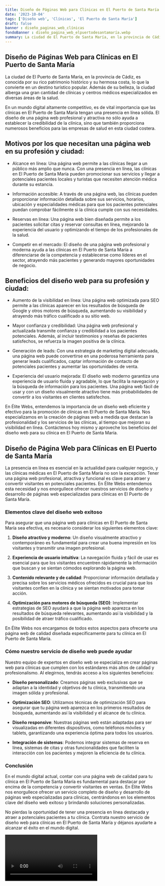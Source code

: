 ```yaml
---
title: Diseño de Páginas Web para Clínicas en El Puerto de Santa María
date: '2023-10-04'
tags: ['Diseño web', 'Clínicas', 'El Puerto de Santa María']
draft: false
banner : diseño_paginas_web_clínicas
fondoBanner : diseño_pagina_web_elpuertodesantamaría.webp
summary: La ciudad de El Puerto de Santa María, en la provincia de Cádiz, es conocida por su rico patrimonio histórico y su hermosa costa, lo que la convierte en un destino turístico popular. Además de su belleza, la ciudad alberga una gran cantidad de clínicas y centros médicos especializados en diversas áreas de la salud.
---
```


## Diseño de Páginas Web para Clínicas en El Puerto de Santa María

La ciudad de El Puerto de Santa María, en la provincia de Cádiz, es conocida por su rico patrimonio histórico y su hermosa costa, lo que la convierte en un destino turístico popular. Además de su belleza, la ciudad alberga una gran cantidad de clínicas y centros médicos especializados en diversas áreas de la salud.

En un mundo digital altamente competitivo, es de vital importancia que las clínicas en El Puerto de Santa María tengan una presencia en línea sólida. El diseño de una página web profesional y atractiva no sólo ayuda a establecer la credibilidad de la clínica, sino que también proporciona numerosos beneficios para las empresas de salud en esta ciudad costera.

## Motivos por los que necesitan una página web en su profesión y ciudad:

- Alcance en línea: Una página web permite a las clínicas llegar a un público más amplio que nunca. Con una presencia en línea, las clínicas en El Puerto de Santa María pueden promocionar sus servicios y llegar a potenciales pacientes locales y turistas que necesiten atención médica durante su estancia.

- Información accesible: A través de una página web, las clínicas pueden proporcionar información detallada sobre sus servicios, horarios, ubicación y especialidades médicas para que los pacientes potenciales puedan comprobar fácilmente si la clínica cumple con sus necesidades.

- Reservas en línea: Una página web bien diseñada permite a los pacientes solicitar citas y reservar consultas en línea, mejorando la experiencia del usuario y optimizando el tiempo de los profesionales de la salud.

- Competir en el mercado: El diseño de una página web profesional y moderna ayuda a las clínicas en El Puerto de Santa María a diferenciarse de la competencia y establecerse como líderes en el sector, atrayendo más pacientes y generando mayores oportunidades de negocio.

## Beneficios del diseño web para su profesión y ciudad:

- Aumento de la visibilidad en línea: Una página web optimizada para SEO permite a las clínicas aparecer en los resultados de búsqueda de Google y otros motores de búsqueda, aumentando su visibilidad y atrayendo más tráfico cualificado a su sitio web.

- Mayor confianza y credibilidad: Una página web profesional y actualizada transmite confianza y credibilidad a los pacientes potenciales. Además, al incluir testimonios y reseñas de pacientes satisfechos, se refuerza la imagen positiva de la clínica.

- Generación de leads: Con una estrategia de marketing digital adecuada, una página web puede convertirse en una poderosa herramienta para generar leads cualificados, captar información de contacto de potenciales pacientes y aumentar las oportunidades de venta.

- Experiencia del usuario mejorada: El diseño web moderno garantiza una experiencia de usuario fluida y agradable, lo que facilita la navegación y la búsqueda de información para los pacientes. Una página web fácil de usar y con un diseño visualmente atractivo tiene más probabilidades de convertir a los visitantes en clientes satisfechos.

En Élite Webs, entendemos la importancia de un diseño web eficiente y efectivo para la promoción de clínicas en El Puerto de Santa María. Nos especializamos en la creación de páginas web a medida que destacan la profesionalidad y los servicios de las clínicas, al tiempo que mejoran su visibilidad en línea. Contáctenos hoy mismo y aproveche los beneficios del diseño web para su clínica en El Puerto de Santa María.

<GifSeo />

<Cta />

## Diseño de Página Web para Clínicas en El Puerto de Santa María

La presencia en línea es esencial en la actualidad para cualquier negocio, y las clínicas médicas en El Puerto de Santa María no son la excepción. Tener una página web profesional, atractiva y funcional es clave para atraer y convertir visitantes en potenciales pacientes. En Élite Webs entendemos esta necesidad y nos enorgullece ofrecer nuestros servicios de diseño y desarrollo de páginas web especializadas para clínicas en El Puerto de Santa María.

### Elementos clave del diseño web exitoso

Para asegurar que una página web para clínicas en El Puerto de Santa María sea efectiva, es necesario considerar los siguientes elementos clave:

1. **Diseño atractivo y moderno**: Un diseño visualmente atractivo y contemporáneo es fundamental para crear una buena impresión en los visitantes y transmitir una imagen profesional.

2. **Experiencia de usuario intuitiva**: La navegación fluida y fácil de usar es esencial para que los visitantes encuentren rápidamente la información que buscan y se sientan cómodos explorando la página web.

3. **Contenido relevante y de calidad**: Proporcionar información detallada y precisa sobre los servicios médicos ofrecidos es crucial para que los visitantes confíen en la clínica y se sientan motivados para tomar acción.

4. **Optimización para motores de búsqueda (SEO)**: Implementar estrategias de SEO ayudará a que la página web aparezca en los resultados de búsqueda relevantes, aumentando así la visibilidad y la posibilidad de atraer tráfico cualificado.

En Élite Webs nos encargamos de todos estos aspectos para ofrecerte una página web de calidad diseñada específicamente para tu clínica en El Puerto de Santa María.

### Cómo nuestro servicio de diseño web puede ayudar

Nuestro equipo de expertos en diseño web se especializa en crear páginas web para clínicas que cumplen con los estándares más altos de calidad y profesionalismo. Al elegirnos, tendrás acceso a los siguientes beneficios:

- **Diseño personalizado**: Creamos páginas web exclusivas que se adaptan a la identidad y objetivos de tu clínica, transmitiendo una imagen sólida y profesional.

- **Optimización SEO**: Utilizamos técnicas de optimización SEO para asegurar que tu página web aparezca en los primeros resultados de búsqueda, aumentando así la visibilidad y el alcance de tu clínica.

- **Diseño responsive**: Nuestras páginas web están adaptadas para ser visualizadas en diferentes dispositivos, como teléfonos móviles y tablets, garantizando una experiencia óptima para todos los usuarios.

- **Integración de sistemas**: Podemos integrar sistemas de reserva en línea, sistemas de citas y otras funcionalidades que faciliten la interacción con los pacientes y mejoren la eficiencia de tu clínica.

### Conclusión

En el mundo digital actual, contar con una página web de calidad para tu clínica en El Puerto de Santa María es fundamental para destacar por encima de la competencia y convertir visitantes en ventas. En Élite Webs nos enorgullece ofrecer un servicio completo de diseño y desarrollo de páginas web especializadas para clínicas, centrándonos en los elementos clave del diseño web exitoso y brindando soluciones personalizadas.

No pierdas la oportunidad de tener una presencia en línea destacada y atraer a potenciales pacientes a tu clínica. Contrata nuestro servicio de diseño web para clínicas en El Puerto de Santa María y déjanos ayudarte a alcanzar el éxito en el mundo digital.

<Video />

<CtaBot job='Clínicas' city='El Puerto de Santa María'/>

<Gmaps query='El Puerto de Santa María+españa+maps' />